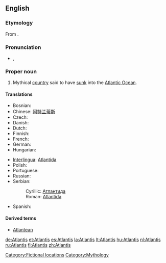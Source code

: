 ==English==

===Etymology===
From {{etyl|grc|en}} {{term|Ἀτλαντίς|tr=Atlantis|lang=grc|sc=polytonic}}.

===Pronunciation===
* {{IPA|/ətˈlæntəs/}}, {{SAMPA|/@t'l{nt@s/}}

===Proper noun===
{{en-proper noun}}

# Mythical [[country]] said to have [[sink|sunk]] into the [[Atlantic Ocean]].

====Translations====
{{trans-top|mythical country said to have sunk into the ocean}}
* Bosnian: {{t-|bs|Atlantida|f}}
* Chinese: [[阿特兰蒂斯]]
* Czech: {{t+|cs|Atlantida|f}}
* Danish: {{t-|da|Atlantis}}
* Dutch: {{t+|nl|Atlantis}}
* Finnish: {{t+|fi|Atlantis}}
* French: {{t+|fr|Atlantide|f}}
* German: {{t+|de|Atlantis}}
* Hungarian: {{t-|hu|Atlantisz}}
{{trans-mid}}
* [[Interlingua]]: [[Atlantida]]
* Polish: {{t-|pl|Atlantyda|f}}
* Portuguese: {{t-|pt|Atlântida|f}}
* Russian: {{t+|ru|Атлантида|f|tr=Atlantída|sc=Cyrl}}
* Serbian:
*: Cyrillic: [[Атлантида]] {{f}}
*: Roman: [[Atlantida]] {{f}}
* Spanish: {{t-|es|Atlántida|f}}
{{trans-bottom}}

====Derived terms====
* [[Atlantean]]

{{anagrams:en/aailnstt}}
[[Category:Fictional locations]]
[[Category:Mythology]]

[[de:Atlantis]]
[[et:Atlantis]]
[[es:Atlantis]]
[[la:Atlantis]]
[[lt:Atlantis]]
[[hu:Atlantis]]
[[nl:Atlantis]]
[[ru:Atlantis]]
[[fi:Atlantis]]
[[zh:Atlantis]]